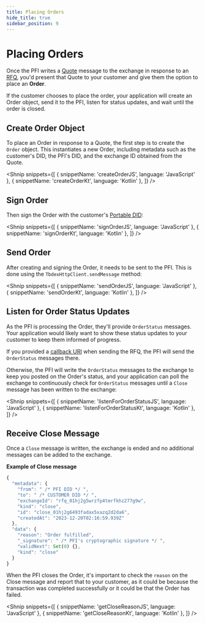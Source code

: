 ```yaml
---
title: Placing Orders
hide_title: true
sidebar_position: 9
---
```


<LanguageSwitcher languages="JavaScript, Kotlin" />

# Placing Orders

Once the PFI writes a [Quote](/docs/tbdex/wallet/receive-quote) message to the exchange in response to an [RFQ](/docs/tbdex/wallet/send-rfq), you'd present that Quote to your customer and give them the option to place an **Order**.

If the customer chooses to place the order, your application will create an Order object, send it to the PFI, listen for status updates, and wait until the order is closed.

## Create Order Object
To place an Order in response to a Quote, the first step is to create the `Order` object. 
This instantiates a new Order, including metadata such as the customer's DID, the PFI's DID, and the exchange ID obtained from the Quote.

<Shnip
  snippets={[
    { snippetName: 'createOrderJS', language: 'JavaScript' },
    { snippetName: 'createOrderKt', language: 'Kotlin' },
  ]}
/>

## Sign Order

Then sign the Order with the customer's [Portable DID](/docs/web5/build/decentralized-identifiers/how-to-create-did#portable-did):

<Shnip
  snippets={[
    { snippetName: 'signOrderJS', language: 'JavaScript' },
    { snippetName: 'signOrderKt', language: 'Kotlin' },
  ]}
/>

## Send Order
After creating and signing the Order, it needs to be sent to the PFI. 
This is done using the `TbdexHttpClient.sendMessage` method:

<Shnip
  snippets={[
    { snippetName: 'sendOrderJS', language: 'JavaScript' },
    { snippetName: 'sendOrderKt', language: 'Kotlin' },
  ]}
/>


## Listen for Order Status Updates
As the PFI is processing the Order, they'll provide `OrderStatus` messages. 
Your application would likely want to show these status updates to your customer to keep them informed of progress.

If you provided a [callback URI](/docs/tbdex/wallet/send-rfq#send-rfq-to-pfi) when sending the RFQ, the PFI will send the `OrderStatus` messages there.

Otherwise, the PFI will write the `OrderStatus` messages to the exchange to keep you posted on the Order's status, and your application can poll the exchange to continuously check for `OrderStatus` messages until a `Close` message has been written to the exchange:

<Shnip
  snippets={[
    { snippetName: 'listenForOrderStatusJS', language: 'JavaScript' },
    { snippetName: 'listenForOrderStatusKt', language: 'Kotlin' },
  ]}
/>

## Receive Close Message

Once a `Close` message is written, the exchange is ended and no additional messages can be added to the exchange.

**Example of Close message**

```js
{
  "metadata": {
    "from": " /* PFI DID */ ",
    "to": " /* CUSTOMER DID */ ",
    "exchangeId": "rfq_01hj2g5wrzfp4tmrfkhz277g9w",
    "kind": "close",
    "id": "close_01hj2g6493fadax5xazq2d2da6",
    "createdAt": "2023-12-20T02:16:59.939Z"
  },
  "data": {
    "reason": "Order fulfilled",
    "_signature": " /* PFI's cryptographic signature */ ",
    "validNext": Set(0) {},
    "kind": "close"
  }
}
```

When the PFI closes the Order, it's important to check the `reason` on the Close message and report that to your customer, as it could be because the transaction was completed successfully or it could be that the Order has failed.

<Shnip
  snippets={[
    { snippetName: 'getCloseReasonJS', language: 'JavaScript' },
    { snippetName: 'getCloseReasonKt', language: 'Kotlin' },
  ]}
/>
